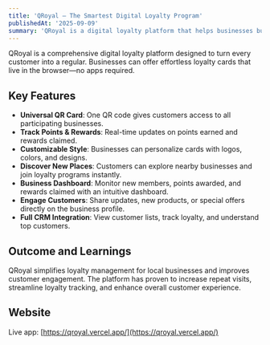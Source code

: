 ```yaml
---
title: 'QRoyal — The Smartest Digital Loyalty Program'
publishedAt: '2025-09-09'
summary: 'QRoyal is a digital loyalty platform that helps businesses build customer loyalty through universal QR cards and real-time analytics.'
---
```


QRoyal is a comprehensive digital loyalty platform designed to turn every customer into a regular. Businesses can offer effortless loyalty cards that live in the browser—no apps required.

## Key Features

- **Universal QR Card**: One QR code gives customers access to all participating businesses.
- **Track Points & Rewards**: Real-time updates on points earned and rewards claimed.
- **Customizable Style**: Businesses can personalize cards with logos, colors, and designs.
- **Discover New Places**: Customers can explore nearby businesses and join loyalty programs instantly.
- **Business Dashboard**: Monitor new members, points awarded, and rewards claimed with an intuitive dashboard.
- **Engage Customers**: Share updates, new products, or special offers directly on the business profile.
- **Full CRM Integration**: View customer lists, track loyalty, and understand top customers.

## Outcome and Learnings

QRoyal simplifies loyalty management for local businesses and improves customer engagement. The platform has proven to increase repeat visits, streamline loyalty tracking, and enhance overall customer experience.

## Website

Live app: [https://qroyal.vercel.app/](https://qroyal.vercel.app/)

